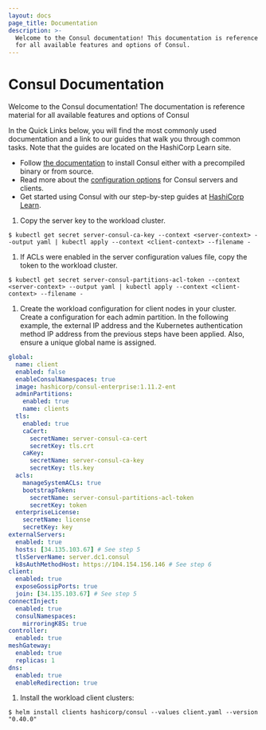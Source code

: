 ```yaml
---
layout: docs
page_title: Documentation
description: >-
  Welcome to the Consul documentation! This documentation is reference material
  for all available features and options of Consul.
---
```


# Consul Documentation

Welcome to the Consul documentation! The documentation is reference material
for all available features and options of Consul

In the Quick Links below, you will find the most commonly used documentation
and a link to our guides that walk you through common tasks. Note that the
guides are located on the HashiCorp Learn site.

- Follow [the documentation](/docs/install) to install Consul either with a precompiled binary or from source.
- Read more about the [configuration options](/docs/agent/options) for Consul servers and clients.
- Get started using Consul with our step-by-step guides at [HashiCorp Learn](https://learn.hashicorp.com/consul).

1. Copy the server key to the workload cluster.

  ```shell-session
  $ kubectl get secret server-consul-ca-key --context <server-context> --output yaml | kubectl apply --context <client-context> --filename -
  ```

1. If ACLs were enabled in the server configuration values file, copy the token to the workload cluster.

  ```shell-session
  $ kubectl get secret server-consul-partitions-acl-token --context <server-context> --output yaml | kubectl apply --context <client-context> --filename -
  ```

1. Create the workload configuration for client nodes in your cluster. Create a configuration for each admin partition.
   In the following example, the external IP address and the Kubernetes authentication method IP address from the previous steps have been applied. Also, ensure a unique global name is assigned.

  <CodeTabs heading="client.yaml">

  <CodeBlockConfig lineNumbers highlight="2,27,29,33">

  ```yaml
  global:
    name: client
    enabled: false
    enableConsulNamespaces: true
    image: hashicorp/consul-enterprise:1.11.2-ent
    adminPartitions:
      enabled: true
      name: clients
    tls:
      enabled: true
      caCert:
        secretName: server-consul-ca-cert
        secretKey: tls.crt
      caKey:
        secretName: server-consul-ca-key
        secretKey: tls.key
    acls:
      manageSystemACLs: true
      bootstrapToken:
        secretName: server-consul-partitions-acl-token
        secretKey: token
    enterpriseLicense:
      secretName: license
      secretKey: key
  externalServers:
    enabled: true
    hosts: [34.135.103.67] # See step 5
    tlsServerName: server.dc1.consul
    k8sAuthMethodHost: https://104.154.156.146 # See step 6
  client:
    enabled: true
    exposeGossipPorts: true
    join: [34.135.103.67] # See step 5
  connectInject:
    enabled: true
    consulNamespaces:
      mirroringK8S: true
  controller:
    enabled: true
  meshGateway:
    enabled: true
    replicas: 1
  dns:
    enabled: true
    enableRedirection: true
  ```

  </CodeBlockConfig>
  </CodeTabs>

1. Install the workload client clusters:

  ```shell-session
  $ helm install clients hashicorp/consul --values client.yaml --version "0.40.0"
  ```
